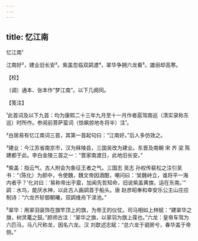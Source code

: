 ```yaml
---
---
---
```

title: 忆江南
---



忆江南¹





江南好²，建业旧长安³。紫盖忽临双鹢渡⁴，翠华争拥六龙看⁵。雄丽却高寒。





【校】


〔调〕通本、张本作“梦江南”。以下几阕同。





【笺注】


¹此首词及以下九首：均为康熙二十三年九月至十一月作者扈驾南巡（清实录称东巡）时所作。参阅前菩萨蛮词（惊飙掠地冬将半）注¹。

²白居易有忆江南词三首，其第一首起句曰：“江南好。”后人多仿效之。

³建业：今江苏省南京市，汉为秣陵县，三国吴改为建业。东晋及南朝 宋 齐 梁 陈建都于此。李白金陵三首之一：“晋家南渡日，此地旧长安。”

⁴紫盖：指云气，古人附会为象征王者之气。三国志 吴志 孙权传裴松之注引吴书：“（陈化）为郎中，令使魏，魏文帝因酒酣，嘲问曰：‘吴魏峙立，谁将平一海内者乎？’化对曰：‘易称帝出乎震，加闻先哲知命，旧说紫盖黄旗，运在东南。’” 鹢：水鸟，能厌水神，以此古人画鹢首于船头。唐 赵彦昭奉和幸安乐公主山庄应制诗：“六龙齐轸御朝曦，双鹢维舟下渌池。”

⁵翠华：用翠羽装饰在旗竿顶上的旗，为帝王的仪仗。司马相如上林赋：“建翠华之旗，树灵鼍之鼓。”颜师古注：“翠华之旗，以翠羽为旗上葆也。”六龙：皇帝车驾为六匹马，马八尺称龙，因名六龙。汉 刘歆述志赋：“总六龙于驷房兮，春华盖于帝侧。”